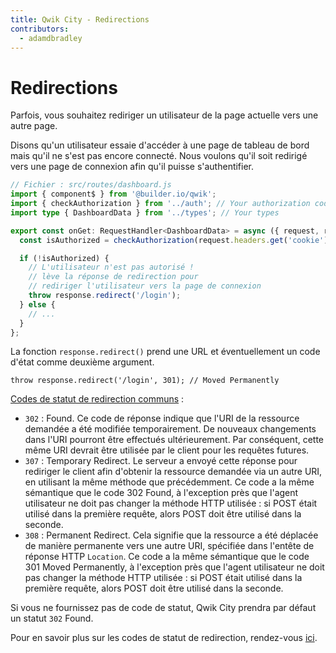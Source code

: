 ```yaml
---
title: Qwik City - Redirections
contributors:
  - adamdbradley
---
```


# Redirections

Parfois, vous souhaitez rediriger un utilisateur de la page actuelle vers une autre page.

Disons qu'un utilisateur essaie d'accéder à une page de tableau de bord mais qu'il ne s'est pas encore connecté. Nous voulons qu'il soit redirigé vers une page de connexion afin qu'il puisse s'authentifier.

```typescript
// Fichier : src/routes/dashboard.js
import { component$ } from '@builder.io/qwik';
import { checkAuthorization } from '../auth'; // Your authorization code
import type { DashboardData } from '../types'; // Your types

export const onGet: RequestHandler<DashboardData> = async ({ request, response }) => {
  const isAuthorized = checkAuthorization(request.headers.get('cookie'));

  if (!isAuthorized) {
    // L'utilisateur n'est pas autorisé !
    // lève la réponse de redirection pour
    // rediriger l'utilisateur vers la page de connexion
    throw response.redirect('/login');
  } else {
    // ...
  }
};
```

La fonction `response.redirect()` prend une URL et éventuellement un code d'état comme deuxième argument.

```tsx
throw response.redirect('/login', 301); // Moved Permanently
```

[Codes de statut de redirection communs](https://developer.mozilla.org/fr/docs/Web/HTTP/Status#messages_de_redirection) :

- `302` : Found. Ce code de réponse indique que l'URI de la ressource demandée a été modifiée temporairement. De nouveaux changements dans l'URI pourront être effectués ultérieurement. Par conséquent, cette même URI devrait être utilisée par le client pour les requêtes futures.
- `307` : Temporary Redirect. Le serveur a envoyé cette réponse pour rediriger le client afin d'obtenir la ressource demandée via un autre URI, en utilisant la même méthode que précédemment. Ce code a la même sémantique que le code 302 Found, à l'exception près que l'agent utilisateur ne doit pas changer la méthode HTTP utilisée : si POST était utilisé dans la première requête, alors POST doit être utilisé dans la seconde.
- `308` : Permanent Redirect. Cela signifie que la ressource a été déplacée de manière permanente vers une autre URI, spécifiée dans l'entête de réponse HTTP `Location`. Ce code a la même sémantique que le code 301 Moved Permanently, à l'exception près que l'agent utilisateur ne doit pas changer la méthode HTTP utilisée : si POST était utilisé dans la première requête, alors POST doit être utilisé dans la seconde.

Si vous ne fournissez pas de code de statut, Qwik City prendra par défaut un statut `302` Found.

Pour en savoir plus sur les codes de statut de redirection, rendez-vous [ici](https://developer.mozilla.org/fr/docs/Web/HTTP/Status#messages_de_redirection).
